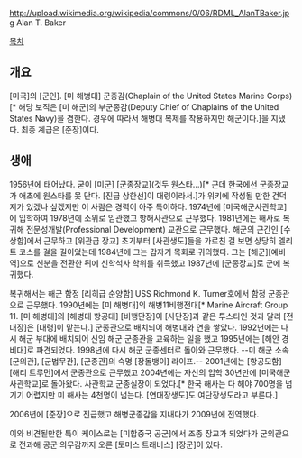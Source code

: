 http://upload.wikimedia.org/wikipedia/commons/0/06/RDML_AlanTBaker.jpg
Alan T. Baker

[[목차]]
== 개요 ==
[미국]의 [군인]. [미 해병대] 군종감(Chaplain of the United States Marine Corps)[* 해당 보직은 [미 해군]의 부군종감(Deputy Chief of Chaplains of the United States Navy)을 겸한다. 경우에 따라서 해병대 복제를 착용하지만 해군이다.]을 지냈다. 최종 계급은 [준장]이다.

== 생애 ==
1956년에 태어났다. 굳이 [미군] [군종장교](것두 원스타...)[* 근데 한국에선 군종장교가 애초에 원스타를 못 단다. [진급 상한선]이 대령이라서.]가 위키에 작성될 만한 건덕지가 있겠나 싶겠지만 이 사람은 경력이 아주 특이하다. 1974년에 [미국해군사관학교]에 입학하여 1978년에 소위로 임관했고 항해사관으로 근무했다. 1981년에는 해사로 복귀해 전문성개발(Professional Development) 교관으로 근무했다. 해군의 근간인 [수상함]에서 근무하고 [위관급 장교] 초기부터 [사관생도]들을 가르친 걸 보면 상당히 엘리트 코스를 걸을 길이었는데 1984년에 그는 갑자기 목회로 귀의했다. 그는 [해군][예비역]으로 신분을 전환한 뒤에 신학석사 학위를 취득했고 1987년에 [군종장교]로 군에 복귀했다.

복귀해서는 해군 함정 [리히급 순양함] USS Richmond K. Turner호에서 함정 군종관으로 근무했다. 1990년에는 [미 해병대]의 해병11비행전대[* Marine Aircraft Group 11. [미 해병대]의 [해병대 항공대] [비행단장]이 [사단장]과 같은 투스타인 것과 달리 [전대장]은 [대령]이 맡는다.] 군종관으로 배치되어 해병대와 연을 쌓았다. 1992년에는 다시 해군 부대에 배치되어 신임 해군 군종관을 교육하는 일을 했고 1995년에는 [해안 경비대]로 파견되었다. 1998년에 다시 해군 군종센터로 돌아와 근무했다. --미 해군 소속 [군의관], [군법무관], [군종관]의 숙명 [장돌뱅이] 라이프.-- 2001년에는 [항공모함] [해리 트루먼]에서 군종관으로 근무했고 2004년에는 자신의 입학 30년만에 [미국해군사관학교]로 돌아왔다. 사관학교 군종실장이 되었다.[* 한국 해사는 다 해야 700명을 넘기기 어렵지만 미 해사는 4천명이 넘는다. [연대장생도]도 여단장생도라고 부른다.]

2006년에 [준장]으로 진급했고 해병군종감을 지내다가 2009년에 전역했다.

이와 비견될만한 특이 케이스로는 [미합중국 공군]에서 조종 장교가 되었다가 군의관으로 전과해 공군 의무감까지 오른 [토머스 트래비스] [장군]이 있다.

